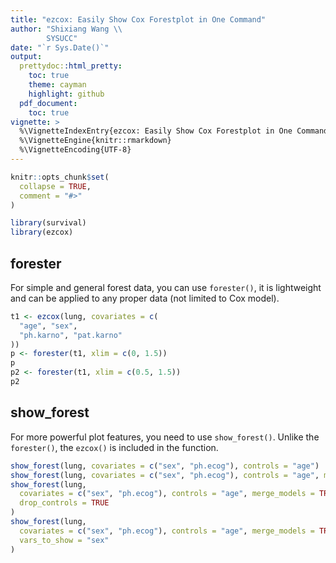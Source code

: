 ```yaml
---
title: "ezcox: Easily Show Cox Forestplot in One Command"
author: "Shixiang Wang \\
        SYSUCC"
date: "`r Sys.Date()`"
output:
  prettydoc::html_pretty:
    toc: true
    theme: cayman
    highlight: github
  pdf_document:
    toc: true
vignette: >
  %\VignetteIndexEntry{ezcox: Easily Show Cox Forestplot in One Command}
  %\VignetteEngine{knitr::rmarkdown}
  %\VignetteEncoding{UTF-8}
---
```


```r
knitr::opts_chunk$set(
  collapse = TRUE,
  comment = "#>"
)
```

```r
library(survival)
library(ezcox)
```

## forester

For simple and general forest data, you can use `forester()`, it is lightweight
and can be applied to any proper data (not limited to Cox model).

```r
t1 <- ezcox(lung, covariates = c(
  "age", "sex",
  "ph.karno", "pat.karno"
))
p <- forester(t1, xlim = c(0, 1.5))
p
p2 <- forester(t1, xlim = c(0.5, 1.5))
p2
```

## show_forest

For more powerful plot features, you need to use `show_forest()`.
Unlike the `forester()`, the `ezcox()` is included in the function.

```r
show_forest(lung, covariates = c("sex", "ph.ecog"), controls = "age")
show_forest(lung, covariates = c("sex", "ph.ecog"), controls = "age", merge_models = TRUE)
show_forest(lung,
  covariates = c("sex", "ph.ecog"), controls = "age", merge_models = TRUE,
  drop_controls = TRUE
)
show_forest(lung,
  covariates = c("sex", "ph.ecog"), controls = "age", merge_models = TRUE,
  vars_to_show = "sex"
)
```


